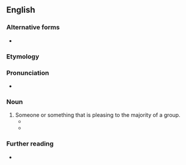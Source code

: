 {{also|crowd-pleaser}}
==English==

===Alternative forms===
* {{alter|en|crowd-pleaser}}

===Etymology===
{{compound|en|crowd|pleaser}}

===Pronunciation===
* {{audio|en|en-au-crowd-pleaser.ogg|Audio (AU)}}

===Noun===
{{en-noun}}

# Someone or something that is pleasing to the majority of a group.
#* {{quote-text|en|year=2000|author=Stuart Oderman|title=Lillian Gish: a life on stage and screen|page=17|passage=Moths and the Flame seems to be the '''crowdpleaser''' here, having matinee and evening performances.}}
#* {{quote-web|en|date=2016-12-21|work=The Guardian|title=Art review – Rufus Sewell shines in finely shaded character study|author=Michael Billington|passage=Is Reza’s play, in the end, a modern classic or a modish '''crowdpleaser'''?}}

===Further reading===
* {{R:Lexico}}